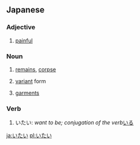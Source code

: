 ==Japanese==
===Adjective===
{{ja-adj|h|rom=itai|decl=い}}
# {{ja-def|痛い}} [[painful]]
===Noun===
{{ja-noun|h|rom=itai}}

# {{ja-def|遺体}} [[remains]], [[corpse]]
# {{ja-def|異体}} [[variant]] form
# {{ja-def|衣帯}} [[garment]]s
===Verb===
{{ja-verb|h|rom=itai}}
# いたい: ''want to be; conjugation of the verb ''[[いる]]

[[ja:いたい]]
[[pl:いたい]]